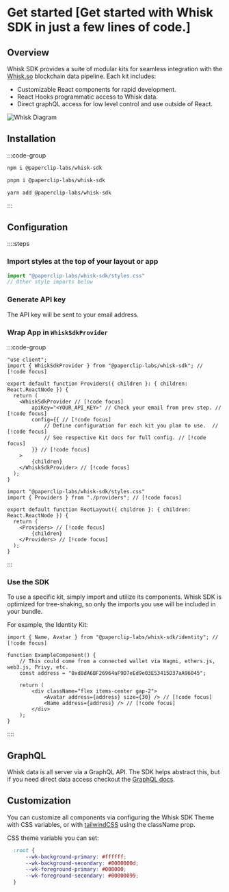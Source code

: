 
# Get started [Get started with Whisk SDK in just a few lines of code.]

## Overview

Whisk SDK provides a suite of modular kits for seamless integration with the [Whisk.so](https://whisk.so) blockchain data pipeline. 
Each kit includes:
- Customizable React components for rapid development.
- React Hooks programmatic access to Whisk data.
- Direct graphQL access for low level control and use outside of React.

![Whisk Diagram](/how-it-works.png)

## Installation

:::code-group

```bash [npm]
npm i @paperclip-labs/whisk-sdk
```

```bash [pnpm]
pnpm i @paperclip-labs/whisk-sdk
```

```bash [yarn]
yarn add @paperclip-labs/whisk-sdk
```

:::

## Configuration

::::steps
### Import styles at the top of your layout or app

```ts [layout.tsx]
import "@paperclip-labs/whisk-sdk/styles.css"
// Other style imports below
```

### Generate API key

The API key will be sent to your email address.

<GenerateKey />
 
### Wrap App in `WhiskSdkProvider`

:::code-group 
```tsx [providers.tsx] twoslash  filename="providers.tsx"
"use client";
import { WhiskSdkProvider } from "@paperclip-labs/whisk-sdk"; // [!code focus]

export default function Providers({ children }: { children: React.ReactNode }) {
  return (
    <WhiskSdkProvider // [!code focus]
        apiKey="<YOUR_API_KEY>" // Check your email from prev step. // [!code focus]
        config={{ // [!code focus]
            // Define configuration for each kit you plan to use.  // [!code focus]
            // See respective Kit docs for full config. // [!code focus]
        }} // [!code focus]
    >
        {children}
    </WhiskSdkProvider> // [!code focus]
  ); 
}
```

```tsx [layout.tsx] 
import "@paperclip-labs/whisk-sdk/styles.css"
import { Providers } from "./providers"; // [!code focus]

export default function RootLayout({ children }: { children: React.ReactNode }) {
  return (
    <Providers> // [!code focus]
        {children}
    </Providers> // [!code focus]
  );
}
```
:::
 
### Use the SDK 
 
To use a specific kit, simply import and utilize its components. Whisk SDK is optimized for tree-shaking, so only the imports you use will be included in your bundle.

For example, the Identity Kit:
```tsx 
import { Name, Avatar } from "@paperclip-labs/whisk-sdk/identity"; // [!code focus]

function ExampleComponent() {
    // This could come from a connected wallet via Wagmi, ethers.js, web3.js, Privy, etc.
    const address = "0xd8dA6BF26964aF9D7eEd9e03E53415D37aA96045";

    return (
        <div className="flex items-center gap-2">
            <Avatar address={address} size={30} /> // [!code focus]
            <Name address={address} /> // [!code focus]
        </div>
    );
}
```
::::

## GraphQL

Whisk data is all server via a GraphQL API. The SDK helps abstract this, but if you need direct data access checkout the [GraphQL docs](/graphql).

## Customization

You can customize all components via configuring the Whisk SDK Theme with CSS variables, or with [tailwindCSS](https://tailwindcss.com/) using the className prop. 

CSS theme variable you can set:
```css [globals.css]
  :root {
      --wk-background-primary: #ffffff; 
      --wk-background-secondary: #0000000d;
      --wk-foreground-primary: #000000;
      --wk-foreground-secondary: #00000099;
  }
```
